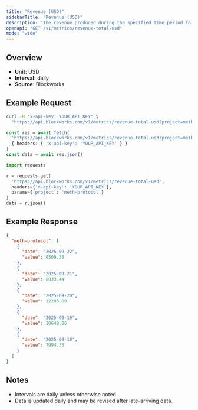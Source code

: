 ```yaml
---
title: "Revenue (USD)"
sidebarTitle: "Revenue (USD)"
description: "The revenue produced during the specified time period for given project."
openapi: "GET /v1/metrics/revenue-total-usd"
mode: "wide"
---
```


## Overview

- **Unit:** USD
- **Interval:** daily
- **Source:** Blockworks

## Example Request

<CodeGroup>

```bash cURL
curl -H "x-api-key: YOUR_API_KEY" \
  "https://api.blockworks.com/v1/metrics/revenue-total-usd?project=meth-protocol"
```

```typescript TypeScript
const res = await fetch(
  'https://api.blockworks.com/v1/metrics/revenue-total-usd?project=meth-protocol',
  { headers: { 'x-api-key': 'YOUR_API_KEY' } }
)
const data = await res.json()
```

```python Python
import requests

r = requests.get(
  'https://api.blockworks.com/v1/metrics/revenue-total-usd',
  headers={'x-api-key': 'YOUR_API_KEY'},
  params={'project': 'meth-protocol'}
)
data = r.json()
```

</CodeGroup>

## Example Response

```json
{
  "meth-protocol": [
    {
      "date": "2025-09-22",
      "value": 9509.38
    },
    {
      "date": "2025-09-21",
      "value": 8033.44
    },
    {
      "date": "2025-09-20",
      "value": 12296.89
    },
    {
      "date": "2025-09-19",
      "value": 10649.86
    },
    {
      "date": "2025-09-18",
      "value": 7994.35
    }
  ]
}
```

## Notes
- Intervals are daily unless otherwise noted.
- Data is updated daily and may be revised after late-arriving data.